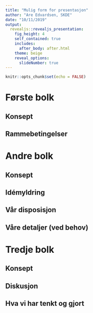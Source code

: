 ```yaml
---
title: "Mulig form for presentasjon"
author: "Are Edvardsen, SKDE"
date: "10/11/2019"
output:
  revealjs::revealjs_presentation:
    fig_height: 4
    self_contained: true
    includes:
      after_body: after.html
    theme: beige
    reveal_options:
      slideNumber: true
---
```


```r
knitr::opts_chunk$set(echo = FALSE)
```

# Første bolk

## Konsept 


## Rammebetingelser 


# Andre bolk 

## Konsept 

## Idémyldring 

## Vår disposisjon 

## Våre detaljer (ved behov) 


# Tredje bolk 

## Konsept 

## Diskusjon 

## Hva vi har tenkt og gjort 

